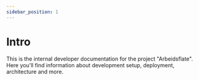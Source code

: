 ```yaml
---
sidebar_position: 1
---
```


# Intro

This is the internal developer documentation for the project "Arbeidsflate".
Here you'll find information about development setup, deployment, architecture and more.

